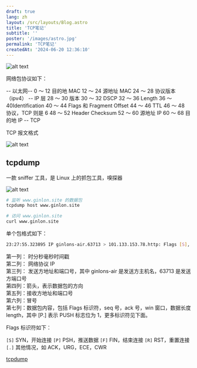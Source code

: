 ```yaml
---
draft: true
lang: zh
layout: /src/layouts/Blog.astro
title: 'TCP笔记'
subtitle: ''
poster: '/images/astro.jpg'
permalink: 'TCP笔记'
createdAt: '2024-06-20 12:36:10'
---
```


![alt text](image.png)

网络包协议如下：

-- 以太网--
0 ～ 12 目的地 MAC
12 ～ 24 源地址 MAC
24 ～ 28 协议版本（ipv4）
-- IP 层
28 ～ 30 版本
30 ～ 32 DSCP
32 ～ 36 Length
36 ～ 40Identification
40 ～ 44 Flags 和 Fragment Offset
44 ～ 46 TTL
46 ～ 48 协议，TCP 则是 6
48 ～ 52 Header Checksum
52 ～ 60 源地址 IP
60 ～ 68 目的地 IP
-- TCP

TCP 报文格式

![alt text](image-2.png)

## tcpdump

一款 sniffer 工具，是 Linux 上的抓包工具，嗅探器

![alt text](image-1.png)

```bash
# 监听 www.ginlon.site 的数据包
tcpdump host www.ginlon.site

# 访问 www.ginlon.site
curl www.ginlon.site
```

单个包格式如下：

```bash
23:27:55.323895 IP ginlons-air.63713 > 101.133.153.78.http: Flags [S], seq 3115121999, win 65535, options [mss 1460,nop,wscale 6,nop,nop,TS val 514433993 ecr 0,sackOK,eol], length 0
```

第一列： 时分秒毫秒时间戳  
第二列： 网络协议 IP  
第三列： 发送方地址和端口号，其中 ginlons-air 是发送方主机名，63713 是发送方端口号  
第四列：箭头，表示数据包的方向  
第五列：接收方地址和端口号  
第六列：冒号  
第七列：数据包内容，包括 Flags 标识符，seq 号，ack 号，win 窗口，数据长度 length，其中 [P.] 表示 PUSH 标志位为 1，更多标识符见下面。

Flags 标识符如下：

`[S]` SYN，开始连接
`[P]` PSH，推送数据
`[F]` FIN，结束连接
`[R]` RST，重置连接
`[.]` 其他情况，如 ACK，URG，ECE，CWR

[tcpdump](https://www.cnblogs.com/wongbingming/p/13212306.html)
